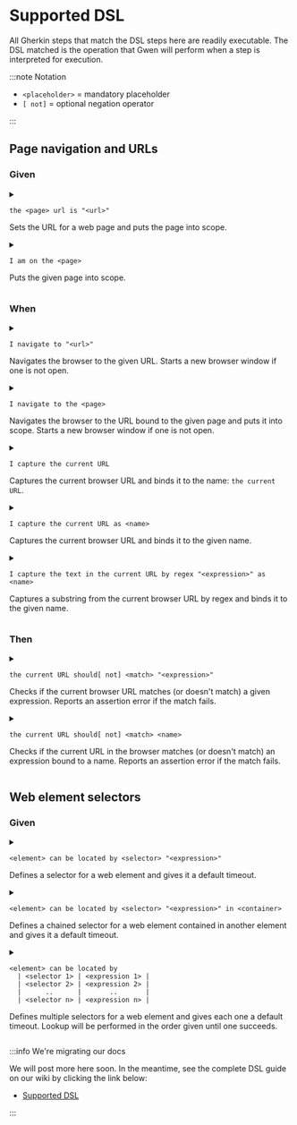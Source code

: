 
# Supported DSL

All Gherkin steps that match the DSL steps here are readily executable. The DSL matched is the operation that Gwen will perform when a step is interpreted for execution.

:::note Notation

- `<placeholder>` = mandatory placeholder
- `[ not]` = optional negation operator

:::

## Page navigation and URLs

### Given

<a name="the-page-url-is-url" />
<details style={{ backgroundColor: '#FFFFFF00' }}>
  <summary>

  ```gherkin
  the <page> url is "<url>"
  ```
  <p>Sets the URL for a web page and puts the page into scope.</p>
  </summary>
  <ul>
    <li><code>&lt;page&gt;</code> = the name of the page</li>
    <li><code>&lt;url&gt;</code> = the page URL (can be a <Link to="https://github.com/gwen-interpreter/gwen/wiki/Doc-Strings">DocString</Link>)</li>
  </ul>
  <p><b>Example usage</b></p>

  ```gherkin
  Scenario: ..
    Given the todo page url is "https://todomvc.com/examples/react"
     When I navigate to the todo page
  ```

  <p>
    <Link to="#the-page-url-is-url">Link</Link> &nbsp; &nbsp;
    Since v<Link to="https://github.com/gwen-interpreter/gwen-web/releases/tag/v2.41.0">2.41.0</Link>
  </p>
</details>

<a name="i-am-on-the-page" />
<details style={{ backgroundColor: '#FFFFFF00' }}>
  <summary>

  ```gherkin
  I am on the <page>
  ```

  <p>Puts the given page into scope.</p>
  </summary>
  <ul>
    <li><code>&lt;page&gt;</code> = the name of the page</li>
  </ul>
  <p><b>Example usage</b></p>

  ```gherkin
  Scenario: ..
    Given I am on the todo page
  ```
  
  <p>
    <Link to="#i-am-on-the-page">Link</Link> &nbsp; &nbsp;
    Since v<Link to="https://github.com/gwen-interpreter/gwen-web/releases/tag/v1.0.0">1.0.0</Link>
  </p>
</details>

### When

<a name="i-navigate-to-url" />
<details style={{ backgroundColor: '#FFFFFF00' }}>
  <summary>

  ```gherkin
  I navigate to "<url>"
  ```

  <p>Navigates the browser to the given URL. Starts a new browser window if one is not open.</p>
  </summary>
  <ul>
    <li><code>&lt;url&gt;</code> = the URL to navigate to (can be a <Link to="https://github.com/gwen-interpreter/gwen/wiki/Doc-Strings">DocString</Link>)</li>
  </ul>
  <p><b>Example usage</b></p>

  ```gherkin
  Scenario: ..
    When I navigate to "https://todomvc.com/examples/react"
  ```

  <p>
    <Link to="#i-navigate-to-url">Link</Link> &nbsp; &nbsp;
    Since v<Link to="https://github.com/gwen-interpreter/gwen-web/releases/tag/v1.0.0">1.0.0</Link>
  </p>
</details>

<a name="i-navigate-to-the-page" />
<details style={{ backgroundColor: '#FFFFFF00' }}>
  <summary>

  ```gherkin
  I navigate to the <page>
  ```

  <p>Navigates the browser to the URL bound to the given page and puts it into scope. Starts a new browser window if one is not open.</p>
  </summary>
  <ul>
    <li><code>&lt;page&gt;</code> = the name of the page to navigate to</li>
  </ul>
  <p><b>Example usage</b></p>

  ```gherkin
  Scenario: ..
    Given the todo page url is "https://todomvc.com/examples/react"
     When I navigate to the todo page
  ```

  <p>
    <Link to="#i-navigate-to-the-page">Link</Link> &nbsp; &nbsp;
    Since v<Link to="https://github.com/gwen-interpreter/gwen-web/releases/tag/v1.0.0">1.0.0</Link>
  </p>
</details>

<a name="i-capture-the-current-url" />
<details style={{ backgroundColor: '#FFFFFF00' }}>
  <summary>

  ```gherkin
  I capture the current URL
  ```
  
  <p>Captures the current browser URL and binds it to the name: <code>the current URL</code>.</p>
  </summary>
  <p><b>Example usage</b></p>

  ```gherkin
  Scenario: ..
    When I capture the current URL
     And I navigate to "${the current URL}?q=gwen"
  ```

  <p>
    <Link to="#i-capture-the-current-url">Link</Link> &nbsp; &nbsp;
    Since v<Link to="https://github.com/gwen-interpreter/gwen-web/releases/tag/v1.0.0">1.0.0</Link>
  </p>
</details>

<a name="i-capture-the-current-url-as-name" />
<details style={{ backgroundColor: '#FFFFFF00' }}>
  <summary>

  ```gherkin
  I capture the current URL as <name>
  ```
  
  <p>Captures the current browser URL and binds it to the given name.</p>
  </summary>
  <ul>
    <li><code>&lt;name&gt;</code> = the name to bind the captured URL to</li>
  </ul>
  <p><b>Example usage</b></p>

  ```gherkin
  Scenario: ..
    When I capture the current URL as the base URL
     And I navigate to "${the base URL}?q=gwen"
    Then the current URL should start with the base URL
  ```

  <p>
    <Link to="#i-capture-the-current-url-as-name">Link</Link> &nbsp; &nbsp;
    Since v<Link to="https://github.com/gwen-interpreter/gwen-web/releases/tag/v1.0.0">1.0.0</Link>
  </p>
</details>

<a name="i-capture-the-text-in-the-current-url-by-regex-as-name" />
<details style={{ backgroundColor: '#FFFFFF00' }}>
  <summary>

  ```gherkin
  I capture the text in the current URL by regex "<expression>" as <name>
  ```

  <p>Captures a substring from the current browser URL by regex and binds it to the given name.</p>
  </summary>
  <ul>
    <li><code>&lt;expression&gt;</code> = the regex expression</li>
    <li><code>&lt;name&gt;</code> = the name to bind the captured substring to</li>
  </ul>
  <p><b>Example usage</b></p>

  ```gherkin
  Scenario: ..
    When I capture the text in the current URL by regex "q=([^&]*)" as q
    Then q should be "gwen"
  ```

  <p>
    <Link to="#i-capture-the-text-in-the-current-url-by-regex-as-name">Link</Link> &nbsp; &nbsp;
    Since v<Link to="https://github.com/gwen-interpreter/gwen-web/releases/tag/v1.0.0">1.0.0</Link>
  </p>
</details>

### Then

<a name="the-current-url-should-match-expression" />
<details style={{ backgroundColor: '#FFFFFF00' }}>
  <summary>

  ```gherkin
  the current URL should[ not] <match> "<expression>"
  ```
  
  <p>Checks if the current browser URL matches (or doesn't match) a given expression. Reports an assertion error if the match fails.</p>
  </summary>
  <ul>
    <li><code>[ not]</code> = include the word <code>not</code> to negate the match, omit otherwise</li>
    <li><code>&lt;match&gt;</code> = the type of match to perform, one of:
      <ul>
        <li><b>be</b> : for exact match</li>
        <li><b>contain</b> : for partial match</li>
        <li><b>start with</b> : for partial leading match</li>
        <li><b>end with</b> : for partial trailing match</li>
        <li><b>match regex</b> : for regex match</li>
        <li><b>match xpath</b> : for XML match</li>
        <li><b>match template</b> : for <Link to="https://github.com/gwen-interpreter/gwen/wiki/Template-Matching">template match</Link>, since v<Link to="https://github.com/gwen-interpreter/gwen-web/releases/tag/v2.16.0">2.16.0</Link></li>
        <li><b>match template file</b> : for <Link to="https://github.com/gwen-interpreter/gwen/wiki/Template-Matching">template file match</Link>, since v<Link to="https://github.com/gwen-interpreter/gwen-web/releases/tag/v2.16.0">2.16.0</Link></li>
      </ul>
    </li>
    <li><code>&lt;expression&gt;</code> = the expression to match (can be a <Link to="https://github.com/gwen-interpreter/gwen/wiki/Doc-Strings">DocString</Link>)</li>
  </ul>
  <p><b>Example usage</b></p>

  ```gherkin
  Scenario: ..
    Then the current URL should contain "todomvc.com"
     And the current URL should not contain "other.com"
  ```
  
  <p>
    <Link to="#the-current-url-should-match-expression">Link</Link> &nbsp; &nbsp;
    Since v<Link to="https://github.com/gwen-interpreter/gwen-web/releases/tag/v1.0.0">1.0.0</Link>
  </p>
</details>

<a name="the-current-url-should-match-name" />
<details style={{ backgroundColor: '#FFFFFF00' }}>
  <summary>

  ```gherkin
  the current URL should[ not] <match> <name>
  ```
  
  <p>Checks if the current URL in the browser matches (or doesn't match) an expression bound to a name. Reports an assertion error if the match fails.</p>
  </summary>
  <ul>
    <li><code>[ not]</code> = include the word <code>not</code> to negate the match, omit otherwise</li>
    <li><code>&lt;match&gt;</code> = the type of match to perform, one of:
      <ul>
        <li><b>be</b> : for exact match</li>
        <li><b>contain</b> : for partial match</li>
        <li><b>start with</b> : for partial leading match</li>
        <li><b>end with</b> : for partial trailing match</li>
        <li><b>match regex</b> : for regex match</li>
        <li><b>match xpath</b> : for XML match</li>
        <li><b>match template</b> : for <Link to="https://github.com/gwen-interpreter/gwen/wiki/Template-Matching">template match</Link>, since v<Link to="https://github.com/gwen-interpreter/gwen-web/releases/tag/v2.16.0">2.16.0</Link></li>
        <li><b>match template file</b> : for <Link to="https://github.com/gwen-interpreter/gwen/wiki/Template-Matching">template file match</Link>, since v<Link to="https://github.com/gwen-interpreter/gwen-web/releases/tag/v2.16.0">2.16.0</Link></li>
      </ul>
    </li>
    <li><code>&lt;name&gt;</code> = the name of the binding containing the expression to match</li>
  </ul>
  <p><b>Example usage</b></p>

  ```gherkin
  Scenario: ..
    Given my domain is "todomvc.com"
      And other domain is "other.com"
     Then the current URL should contain my domain
      And the current URL should not contain other domain
  ```
  
  <p>
    <Link to="#the-current-url-should-match-name">Link</Link> &nbsp; &nbsp;
    Since v<Link to="https://github.com/gwen-interpreter/gwen-web/releases/tag/v1.0.0">1.0.0</Link>
  </p>
</details>

## Web element selectors

### Given

<a name="element-can-be-located-by-selector-expression" />
<details style={{ backgroundColor: '#FFFFFF00' }}>
  <summary>

  ```gherkin
  <element> can be located by <selector> "<expression>"
  ```

  <p>Defines a selector for a web element and gives it a <Link to="https://github.com/gwen-interpreter/gwen-web/wiki/Runtime-Settings#gwenweblocatorwaitseconds">default timeout</Link>.</p>
  </summary>
  <ul>
    <li><code>&lt;element&gt;</code> = the web element name</li>
    <li><code>&lt;selector&gt;</code> = the selector type, one of:
      <ul>
        <li><b>id</b> : for selecting by id attribute</li>
        <li><b>name</b> : for selecting by name attribute</li>
        <li><b>tag name</b> : for selecting by tag name</li>
        <li><b>tag</b> : shorthand alternative for <b>tag name</b>, since v<Link to="https://github.com/gwen-interpreter/gwen-web/releases/tag/v2.46.0">2.46.0</Link></li>
        <li><b>css selector</b> : for selecting by css expression</li>
        <li><b>css</b> : shorthand alternative for <b>css selector</b>, since v<Link to="https://github.com/gwen-interpreter/gwen-web/releases/tag/v2.46.0">2.46.0</Link></li>
        <li><b>class name</b> : for selecting by class attribute</li>
        <li><b>class</b> : shorthand alternative for <b>class name</b>, since v<Link to="https://github.com/gwen-interpreter/gwen-web/releases/tag/v2.46.0">2.46.0</Link></li>
        <li><b>xpath</b> : for selecting by XPath</li>
        <li><b>link text</b> : for selecting by link text</li>
        <li><b>partial link text</b> : for selecting by partial link text</li>
        <li><b>javascript</b> : for selecting by JavaScript</li>
        <li><b>js</b> : shorthand alternative for <b>javascript</b>, since v<Link to="https://github.com/gwen-interpreter/gwen-web/releases/tag/v2.46.0">2.46.0</Link></li>
      </ul>
    </li>
    <li><code>&lt;expression&gt;</code> = the selector expression</li>
  </ul>
  <p><b>Example usage</b></p>

  ```gherkin
  Scenario: ..
    Given the todo field can be located by class "new-todo"
     When I enter "Walk the dog" in the todo field
  ```

  <p>
    <Link to="#element-can-be-located-by-selector-expression">Link</Link> &nbsp; &nbsp;
    Since v<Link to="https://github.com/gwen-interpreter/gwen-web/releases/tag/v1.0.0">1.0.0</Link>
  </p>
</details>

<a name="element-can-be-located-by-selector-expression-in-container" />
<details style={{ backgroundColor: '#FFFFFF00' }}>
  <summary>

  ```gherkin
  <element> can be located by <selector> "<expression>" in <container>
  ```

  <p>Defines a <Link to="https://github.com/gwen-interpreter/gwen-web/wiki/Locator-Chaining">chained</Link> selector for a web element contained in another element and gives it a <Link to="https://github.com/gwen-interpreter/gwen-web/wiki/Runtime-Settings#gwenweblocatorwaitseconds">default timeout</Link>.</p>
  </summary>
  <ul>
    <li><code>&lt;element&gt;</code> = the web element name</li>
    <li><code>&lt;selector&gt;</code> = the selector type, one of:
      <ul>
        <li><b>id</b> : for selecting by id attribute</li>
        <li><b>name</b> : for selecting by name attribute</li>
        <li><b>tag name</b> : for selecting by tag name</li>
        <li><b>tag</b> : shorthand alternative for <b>tag name</b>, since v<Link to="https://github.com/gwen-interpreter/gwen-web/releases/tag/v2.46.0">2.46.0</Link></li>
        <li><b>css selector</b> : for selecting by css expression</li>
        <li><b>css</b> : shorthand alternative for <b>css selector</b>, since v<Link to="https://github.com/gwen-interpreter/gwen-web/releases/tag/v2.46.0">2.46.0</Link></li>
        <li><b>class name</b> : for selecting by class attribute</li>
        <li><b>class</b> : shorthand alternative for <b>class name</b>, since v<Link to="https://github.com/gwen-interpreter/gwen-web/releases/tag/v2.46.0">2.46.0</Link></li>
        <li><b>xpath</b> : for selecting by XPath</li>
        <li><b>link text</b> : for selecting by link text</li>
        <li><b>partial link text</b> : for selecting by partial link text</li>
        <li><b>javascript</b> : for selecting by JavaScript</li>
        <li><b>js</b> : shorthand alternative for <b>javascript</b>, since v<Link to="https://github.com/gwen-interpreter/gwen-web/releases/tag/v2.46.0">2.46.0</Link></li>
      </ul>
    </li>
    <li><code>&lt;expression&gt;</code> = the selector expression</li>
    <li><code>&lt;container&gt;</code> = the containing web element name</li>
  </ul>
    <p><b>Example usage</b></p>

  ```gherkin
  Scenario: ..
    Given my form can be located by name "formName"
      And my input field can be located by name "inputName" in my form
     When I type "Gwen" in my input field
  ```

  <p>
    <Link to="#element-can-be-located-by-selector-expression-in-container">Link</Link> &nbsp; &nbsp;
    Since v<Link to="https://github.com/gwen-interpreter/gwen-web/releases/tag/v1.1.0">1.1.0</Link>
  </p>
</details>

<a name="element-can-be-located-by-selector-expressions" />
<details style={{ backgroundColor: '#FFFFFF00' }}>
  <summary>

  ```gherkin
  <element> can be located by
    | <selector 1> | <expression 1> |
    | <selector 2> | <expression 2> |
    |      ..      |       ..       |
    | <selector n> | <expression n> |
  ```

  <p>
    Defines multiple selectors for a web element and gives each one a <Link to="https://github.com/gwen-interpreter/gwen-web/wiki/Runtime-Settings#gwenweblocatorwaitseconds">default timeout</Link>.
    Lookup will be performed in the order given until one succeeds.
  </p>
  </summary>
  <ul>
    <li><code>&lt;element&gt;</code> = the web element name</li>
    <li><code>&lt;selector n&gt;</code> = the nth selector type, one of:
      <ul>
        <li><b>id</b> : for selecting by id attribute</li>
        <li><b>name</b> : for selecting by name attribute</li>
        <li><b>tag name</b> : for selecting by tag name</li>
        <li><b>tag</b> : shorthand alternative for <b>tag name</b>, since v<Link to="https://github.com/gwen-interpreter/gwen-web/releases/tag/v2.46.0">2.46.0</Link></li>
        <li><b>css selector</b> : for selecting by css expression</li>
        <li><b>css</b> : shorthand alternative for <b>css selector</b>, since v<Link to="https://github.com/gwen-interpreter/gwen-web/releases/tag/v2.46.0">2.46.0</Link></li>
        <li><b>class name</b> : for selecting by class attribute</li>
        <li><b>class</b> : shorthand alternative for <b>class name</b>, since v<Link to="https://github.com/gwen-interpreter/gwen-web/releases/tag/v2.46.0">2.46.0</Link></li>
        <li><b>xpath</b> : for selecting by XPath</li>
        <li><b>link text</b> : for selecting by link text</li>
        <li><b>partial link text</b> : for selecting by partial link text</li>
        <li><b>javascript</b> : for selecting by JavaScript</li>
        <li><b>js</b> : shorthand alternative for <b>javascript</b>, since v<Link to="https://github.com/gwen-interpreter/gwen-web/releases/tag/v2.46.0">2.46.0</Link></li>
      </ul>
    </li>
    <li><code>&lt;expression n&gt;</code> = the nth selector expression</li>
  </ul>
  <p><b>Example usage</b></p>

  ```gherkin
  Scenario: ..
    Given the search field can be located by
          | id         | search        |
          | class name | .search-field |
          | name       | q             |
     When I type "Gwen" in the search field
  ```

  <p>
    <Link to="#element-can-be-located-by-selector-expressions">Link</Link> &nbsp; &nbsp;
    Since v<Link to="https://github.com/gwen-interpreter/gwen-web/releases/tag/v2.11.0">2.11.0</Link>
  </p>
</details>


:::info We're migrating our docs

We will post more here soon. In the meantime, see the complete DSL guide on our wiki by clicking the link below:

- [Supported DSL](https://github.com/gwen-interpreter/gwen-web/wiki/Supported-DSL)

:::
